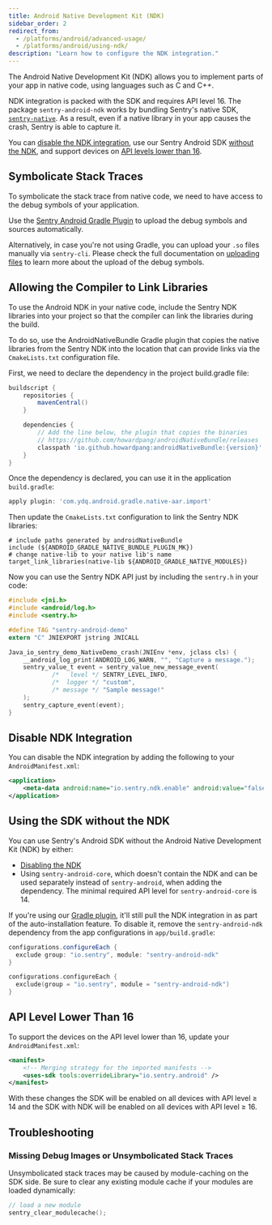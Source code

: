 ```yaml
---
title: Android Native Development Kit (NDK)
sidebar_order: 2
redirect_from:
  - /platforms/android/advanced-usage/
  - /platforms/android/using-ndk/
description: "Learn how to configure the NDK integration."
---
```


The Android Native Development Kit (NDK) allows you to implement parts of your app in native code, using languages such as C and C++.

NDK integration is packed with the SDK and requires API level 16. The package `sentry-android-ndk` works by bundling Sentry's native SDK, [`sentry-native`](/platforms/native/). As a result, even if a native library in your app causes the crash, Sentry is able to capture it.

You can [disable the NDK integration](#disable-ndk-integration), use our Sentry Android SDK [without the NDK](#using-the-sdk-without-the-ndk), and support devices on [API levels lower than 16](#api-level-lower-than-16).

## Symbolicate Stack Traces

To symbolicate the stack trace from native code, we need to have access to the debug symbols of your application.

Use the [Sentry Android Gradle Plugin](/platforms/android/configuration/gradle/) to upload the debug symbols and sources automatically.

Alternatively, in case you're not using Gradle, you can upload your `.so` files manually via `sentry-cli`.
Please check the full documentation on [uploading files](/platforms/android/data-management/debug-files/upload/) to learn more about the upload of the debug symbols.

## Allowing the Compiler to Link Libraries

To use the Android NDK in your native code, include the Sentry NDK libraries into your project so that the compiler can link the libraries during the build.

To do so, use the AndroidNativeBundle Gradle plugin that copies the native libraries from the Sentry NDK into the location that can provide links via the `CmakeLists.txt` configuration file.

First, we need to declare the dependency in the project build.gradle file:

```groovy {filename:build.gradle}
buildscript {
    repositories {
        mavenCentral()
    }

    dependencies {
        // Add the line below, the plugin that copies the binaries
        // https://github.com/howardpang/androidNativeBundle/releases
        classpath 'io.github.howardpang:androidNativeBundle:{version}'
    }
}
```

Once the dependency is declared, you can use it in the application `build.gradle`:

```groovy
apply plugin: 'com.ydq.android.gradle.native-aar.import'
```

Then update the `CmakeLists.txt` configuration to link the Sentry NDK libraries:

```
# include paths generated by androidNativeBundle
include (${ANDROID_GRADLE_NATIVE_BUNDLE_PLUGIN_MK})
# change native-lib to your native lib's name
target_link_libraries(native-lib ${ANDROID_GRADLE_NATIVE_MODULES})
```

Now you can use the Sentry NDK API just by including the `sentry.h` in your code:

```c
#include <jni.h>
#include <android/log.h>
#include <sentry.h>

#define TAG "sentry-android-demo"
extern "C" JNIEXPORT jstring JNICALL

Java_io_sentry_demo_NativeDemo_crash(JNIEnv *env, jclass cls) {
    __android_log_print(ANDROID_LOG_WARN, "", "Capture a message.");
    sentry_value_t event = sentry_value_new_message_event(
            /*   level */ SENTRY_LEVEL_INFO,
            /*  logger */ "custom",
            /* message */ "Sample message!"
    );
    sentry_capture_event(event);
}
```

## Disable NDK Integration

You can disable the NDK integration by adding the following to your `AndroidManifest.xml`:

```xml {filename:AndroidManifest.xml}
<application>
    <meta-data android:name="io.sentry.ndk.enable" android:value="false" />
</application>
```

## Using the SDK without the NDK

You can use Sentry's Android SDK without the Android Native Development Kit (NDK) by either:

- [Disabling the NDK](#disable-ndk-integration)
- Using `sentry-android-core`, which doesn't contain the NDK and can be used separately instead of `sentry-android`, when adding the dependency. The minimal required API level for `sentry-android-core` is 14.

If you're using our [Gradle plugin](/platforms/android/configuration/gradle/), it'll still pull the NDK integration in as part of the auto-installation feature. To disable it, remove the `sentry-android-ndk` dependency from the app configurations in `app/build.gradle`:

```groovy
configurations.configureEach {
  exclude group: "io.sentry", module: "sentry-android-ndk"
}
```

```kotlin
configurations.configureEach {
  exclude(group = "io.sentry", module = "sentry-android-ndk")
}
```

## API Level Lower Than 16

To support the devices on the API level lower than 16, update your `AndroidManifest.xml`:

```xml {filename:AndroidManifest.xml}
<manifest>
    <!-- Merging strategy for the imported manifests -->
    <uses-sdk tools:overrideLibrary="io.sentry.android" />
</manifest>
```

With these changes the SDK will be enabled on all devices with API level ≥ 14 and the SDK with NDK will be enabled on all devices with API level ≥ 16.

## Troubleshooting

### Missing Debug Images or Unsymbolicated Stack Traces

Unsymbolicated stack traces may be caused by module-caching on the SDK side. Be sure to clear any existing module cache if your modules are loaded dynamically:

```cpp
// load a new module
sentry_clear_modulecache();
```
